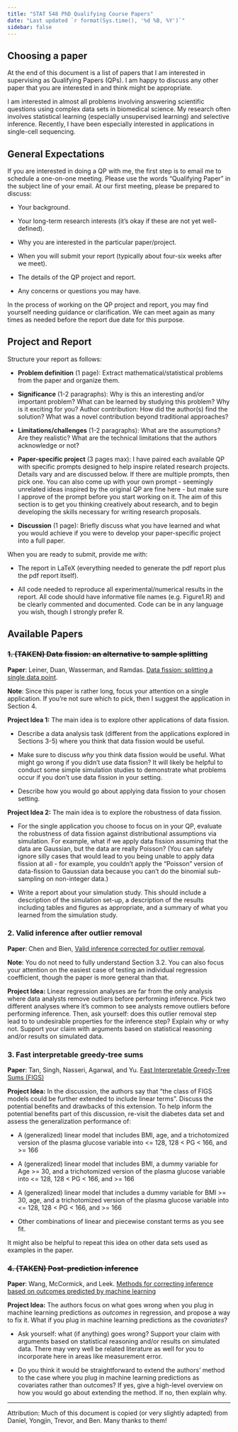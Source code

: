 ```yaml
---
title: "STAT 548 PhD Qualifying Course Papers"
date: "Last updated `r format(Sys.time(), '%d %B, %Y')`"
sidebar: false
---
```


## Choosing a paper

At the end of this document is a list of papers that I am interested in supervising as Qualifying Papers (QPs). I am happy to discuss any other paper that you are interested in and think might be appropriate. 

I am interested in almost all problems involving answering scientific questions using complex data sets in biomedical science. My research often involves statistical learning (especially unsupervised learning) and selective inference. Recently, I have been especially interested in applications in single-cell sequencing. 

## General Expectations

If you are interested in doing a QP with me, the first step is to email me to schedule a one-on-one meeting. Please use the words "Qualifying Paper" in the subject line of your email. At our first meeting, please be prepared to discuss:

-   Your background.

-   Your long-term research interests (it's okay if these are not yet well-defined).

-   Why you are interested in the particular paper/project.

-   When you will submit your report (typically about four-six weeks after we meet).

-   The details of the QP project and report.

-   Any concerns or questions you may have.

In the process of working on the QP project and report, you may find yourself needing guidance or clarification. We can meet again as many times as needed before the report due date for this purpose.

## Project and Report 

Structure your report as follows:

-   **Problem definition** (1 page): Extract mathematical/statistical problems from the paper and organize them.

-   **Significance** (1-2 paragraphs): Why is this an interesting and/or important problem? What can be learned by studying this problem? Why is it exciting for you? Author contribution: How did the author(s) find the solution? What was a novel contribution beyond traditional approaches?

-   **Limitations/challenges** (1-2 paragraphs): What are the assumptions? Are they realistic? What are the technical limitations that the authors acknowledge or not?

-   **Paper-specific project** (3 pages max): I have paired each available QP with specific prompts designed to help inspire related research projects. Details vary and are discussed below. If there are multiple prompts, then pick one. You can also come up with your own prompt  - seemingly unrelated ideas inspired by the original QP are fine here - but make sure I approve of the prompt before you start working on it. The aim of this section is to get you thinking creatively about research, and to begin developing the skills necessary for writing research proposals.

-   **Discussion** (1 page): Briefly discuss what you have learned and what you would achieve if you were to develop your paper-specific project into a full paper.

When you are ready to submit, provide me with:

-   The report in LaTeX (everything needed to generate the pdf report plus the pdf report itself).

-   All code needed to reproduce all experimental/numerical results in the report. All code should have informative file names (e.g. Figure1.R) and be clearly commented and documented. Code can be in any language you wish, though I strongly prefer R.

## Available Papers

### ~~1. (TAKEN) Data fission: an alternative to sample splitting~~

**Paper**: Leiner, Duan, Wasserman, and Ramdas. [Data fission: splitting a single data point](https://arxiv.org/abs/2112.11079). 

**Note**: Since this paper is rather long, focus your attention on a single application. If you're not sure which to pick, then I suggest the application in Section 4. 

**Project Idea 1:** The main idea is to explore other applications of data fission.

  -   Describe a data analysis task (different from the applications explored in Sections 3-5) where you think that data fission would be useful.

  -   Make sure to discuss *why* you think data fission would be useful. What might go wrong if you didn't use data fission? It will likely be helpful to conduct some simple simulation studies to demonstrate what problems occur if you don't use data fission in your setting.

  -   Describe how you would go about applying data fission to your chosen setting.

**Project Idea 2:** The main idea is to explore the robustness of data fission.

  -   For the single application you choose to focus on in your QP, evaluate the robustness of data fission against distributional assumptions via simulation. For example, what if we apply data fission assuming that the data are Gaussian, but the data are really Poisson? (You can safely ignore silly cases that would lead to you being unable to apply data fission at all - for example, you couldn't apply the "Poisson" version of data-fission to Gaussian data because you can't do the binomial sub-sampling on non-integer data.) 

  -   Write a report about your simulation study. This should include a description of the simulation set-up, a description of the results including tables and figures as appropriate, and a summary of what you learned from the simulation study.

### 2. Valid inference after outlier removal

**Paper**: Chen and Bien, [Valid inference corrected for outlier removal](https://par.nsf.gov/servlets/purl/10146539). 

**Note**: You do not need to fully understand Section 3.2. You can also focus your attention on the easiest case of testing an individual regression coefficient, though the paper is more general than that. 

**Project Idea:** Linear regression analyses are far from the only analysis where data analysts remove outliers before performing inference. Pick two different analyses where it's common to see analysts remove outliers before performing inference. Then, ask yourself: does this outlier removal step lead to to undesirable properties for the inference step? Explain why or why not. Support your claim with arguments based on statistical reasoning and/or results on simulated data.

### 3. Fast interpretable greedy-tree sums 

**Paper**: Tan, Singh, Nasseri, Agarwal, and Yu. [Fast Interpretable Greedy-Tree Sums (FIGS)](https://arxiv.org/pdf/2201.11931.pdf) 

**Project Idea:** In the discussion, the authors say that "the class of FIGS models could be further extended to include linear terms". Discuss the potential benefits and drawbacks of this extension. To help inform the potential benefits part of this discussion, re-visit the diabetes data set and assess the generalization performance of: 

- A (generalized) linear model that includes BMI, age, and a trichotomized version of the plasma glucose variable into <= 128, 128 < PG < 166, and >= 166

- A (generalized) linear model that includes BMI, a dummy variable for Age >= 30, and a trichotomized version of the plasma glucose variable into <= 128, 128 < PG < 166, and >= 166

- A (generalized) linear model that includes a dummy variable for BMI >= 30, age, and a trichotomized version of the plasma glucose variable into <= 128, 128 < PG < 166, and >= 166

- Other combinations of linear and piecewise constant terms as you see fit.  

It might also be helpful to repeat this idea on other data sets used as examples in the paper. 

### ~~4. (TAKEN) Post-prediction inference~~

**Paper**: Wang, McCormick, and Leek. [Methods for correcting inference based on outcomes predicted by machine learning](https://www.pnas.org/doi/full/10.1073/pnas.2001238117)

**Project Idea:** The authors focus on what goes wrong when you plug in machine learning predictions as *outcomes* in regression, and propose a way to fix it. What if you plug in machine learning predictions as the *covariates*?

 - Ask yourself: what (if anything) goes wrong? Support your claim with arguments based on statistical reasoning and/or results on simulated data. There may very well be related literature as well for you to incorporate here in areas like measurement error.

 -   Do you think it would be straightforward to extend the authors' method to the case where you plug in machine learning predictions as covariates rather than outcomes? If yes, give a high-level overview on how you would go about extending the method. If no, then explain why.


---

Attribution: Much of this document is copied (or very slightly adapted) from Daniel, Yongjin, Trevor, and Ben. Many thanks to them!

